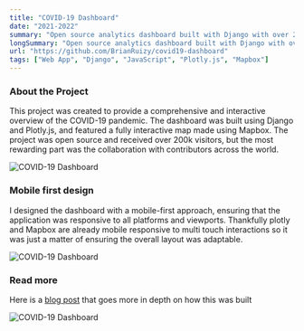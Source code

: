 ```yaml
---
title: "COVID-19 Dashboard"
date: "2021-2022"
summary: "Open source analytics dashboard built with Django with over 200k visitors."
longSummary: "Open source analytics dashboard built with Django with over 200k visitors. The dashboard provided a comprehensive and interactive overview of the COVID-19 pandemic."
url: "https://github.com/BrianRuizy/covid19-dashboard"
tags: ["Web App", "Django", "JavaScript", "Plotly.js", "Mapbox"]
---
```


### About the Project

This project was created to provide a comprehensive and interactive overview of the COVID-19 pandemic. The dashboard was built using Django and Plotly.js, and featured a fully interactive map made using Mapbox. The project was open source and received over 200k visitors, but the most rewarding part was the collaboration with contributors across the world.

<Image
  src="/projects/covid/tablet.png"
  alt="COVID-19 Dashboard"
  width={2580}
  height={1691}
  caption="Tablet view of the dashboard's home page. The application is designed to be responsive to all platforms and devices."
  contained
  size="lg"
/>

### Mobile first design

I designed the dashboard with a mobile-first approach, ensuring that the application was responsive to all platforms and viewports. Thankfully plotly and Mapbox are already mobile responsive to multi touch interactions so it was just a matter of ensuring the overall layout was adaptable.

<Image
  src="/projects/covid/phones.png"
  alt="COVID-19 Dashboard"
  width={1905}
  height={1409}
  caption="Mobile view of application, including list of key statistics, the map of daily growth, and the fully interactive map made using Mapbox."
  contained
  size="lg"
/>

### Read more

Here is a [blog post](https://b-r.io/blog/covid) that goes more in depth on how this was built

<Image
  src="/projects/covid/floating.png"
  alt="COVID-19 Dashboard"
  width={2580}
  height={1691}
  contained
  size="lg"
/>

